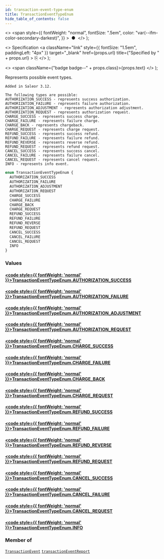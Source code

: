 ```yaml
---
id: transaction-event-type-enum
title: TransactionEventTypeEnum
hide_table_of_contents: false
---
```


  <>
    <span
      style={{
        fontWeight: "normal",
        fontSize: ".5em",
        color: "var(--ifm-color-secondary-darkest)",
      }}
    >
      &nbsp;●&nbsp;
    </span>
  </>
);

  <>
    Specification
    <a
      className="link"
      style={{ fontSize: "1.5em", paddingLeft: "4px" }}
      target="\_blank"
      href={props.url}
      title={"Specified by " + props.url}
    >
      ⎘
    </a>
  </>
);

  <>
    <span className={"badge badge--" + props.class}>{props.text}</span>
  </>
);

Represents possible event types.

    Added in Saleor 3.12.

    The following types are possible:
    AUTHORIZATION_SUCCESS - represents success authorization.
    AUTHORIZATION_FAILURE - represents failure authorization.
    AUTHORIZATION_ADJUSTMENT - represents authorization adjustment.
    AUTHORIZATION_REQUEST - represents authorization request.
    CHARGE_SUCCESS - represents success charge.
    CHARGE_FAILURE - represents failure charge.
    CHARGE_BACK - represents chargeback.
    CHARGE_REQUEST - represents charge request.
    REFUND_SUCCESS - represents success refund.
    REFUND_FAILURE - represents failure refund.
    REFUND_REVERSE - represents reverse refund.
    REFUND_REQUEST - represents refund request.
    CANCEL_SUCCESS - represents success cancel.
    CANCEL_FAILURE - represents failure cancel.
    CANCEL_REQUEST - represents cancel request.
    INFO - represents info event.

```graphql
enum TransactionEventTypeEnum {
  AUTHORIZATION_SUCCESS
  AUTHORIZATION_FAILURE
  AUTHORIZATION_ADJUSTMENT
  AUTHORIZATION_REQUEST
  CHARGE_SUCCESS
  CHARGE_FAILURE
  CHARGE_BACK
  CHARGE_REQUEST
  REFUND_SUCCESS
  REFUND_FAILURE
  REFUND_REVERSE
  REFUND_REQUEST
  CANCEL_SUCCESS
  CANCEL_FAILURE
  CANCEL_REQUEST
  INFO
}
```

### Values

#### [<code style={{ fontWeight: 'normal' }}>TransactionEventTypeEnum.<b>AUTHORIZATION_SUCCESS</b></code>](#)

>

#### [<code style={{ fontWeight: 'normal' }}>TransactionEventTypeEnum.<b>AUTHORIZATION_FAILURE</b></code>](#)

>

#### [<code style={{ fontWeight: 'normal' }}>TransactionEventTypeEnum.<b>AUTHORIZATION_ADJUSTMENT</b></code>](#)

>

#### [<code style={{ fontWeight: 'normal' }}>TransactionEventTypeEnum.<b>AUTHORIZATION_REQUEST</b></code>](#)

>

#### [<code style={{ fontWeight: 'normal' }}>TransactionEventTypeEnum.<b>CHARGE_SUCCESS</b></code>](#)

>

#### [<code style={{ fontWeight: 'normal' }}>TransactionEventTypeEnum.<b>CHARGE_FAILURE</b></code>](#)

>

#### [<code style={{ fontWeight: 'normal' }}>TransactionEventTypeEnum.<b>CHARGE_BACK</b></code>](#)

>

#### [<code style={{ fontWeight: 'normal' }}>TransactionEventTypeEnum.<b>CHARGE_REQUEST</b></code>](#)

>

#### [<code style={{ fontWeight: 'normal' }}>TransactionEventTypeEnum.<b>REFUND_SUCCESS</b></code>](#)

>

#### [<code style={{ fontWeight: 'normal' }}>TransactionEventTypeEnum.<b>REFUND_FAILURE</b></code>](#)

>

#### [<code style={{ fontWeight: 'normal' }}>TransactionEventTypeEnum.<b>REFUND_REVERSE</b></code>](#)

>

#### [<code style={{ fontWeight: 'normal' }}>TransactionEventTypeEnum.<b>REFUND_REQUEST</b></code>](#)

>

#### [<code style={{ fontWeight: 'normal' }}>TransactionEventTypeEnum.<b>CANCEL_SUCCESS</b></code>](#)

>

#### [<code style={{ fontWeight: 'normal' }}>TransactionEventTypeEnum.<b>CANCEL_FAILURE</b></code>](#)

>

#### [<code style={{ fontWeight: 'normal' }}>TransactionEventTypeEnum.<b>CANCEL_REQUEST</b></code>](#)

>

#### [<code style={{ fontWeight: 'normal' }}>TransactionEventTypeEnum.<b>INFO</b></code>](#)

>

### Member of

[`TransactionEvent`](../../api-reference/objects/transaction-event) <Badge class="secondary" text="object"/><Bullet />[`transactionEventReport`](../../api-reference/mutations/transaction-event-report) <Badge class="secondary" text="mutation"/>
